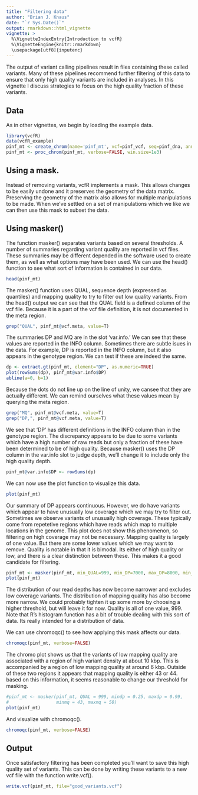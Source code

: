 ```yaml
---
title: "Filtering data"
author: "Brian J. Knaus"
date: "`r Sys.Date()`"
output: rmarkdown::html_vignette
vignette: >
  %\VignetteIndexEntry{Introduction to vcfR}
  %\VignetteEngine{knitr::rmarkdown}
  \usepackage[utf8]{inputenc}
---
```



The output of variant calling pipelines result in files containing these called variants.
Many of these pipelines recommend further filtering of this data to ensure that only high quality variants are included in analyses.
In this vignette I discuss strategies to focus on the high quality fraction of these variants.


## Data

As in other vignettes, we begin by loading the example data.

```r
library(vcfR)
data(vcfR_example)
pinf_mt <- create_chrom(name='pinf_mt', vcf=pinf_vcf, seq=pinf_dna, ann=pinf_gff, verbose=FALSE)
pinf_mt <- proc_chrom(pinf_mt, verbose=FALSE, win.size=1e3)
```


## Using a mask.


Instead of removing variants, vcfR implements a mask.
This allows changes to be easily undone and it preserves the geometry of the data matrix.
Preserving the geometry of the matrix also allows for multiple manipulations to be made.
When we've settled on a set of manipulations which we like we can then use this mask to subset the data.



## Using masker()


The function masker() separates variants based on several thresholds.
A number of summaries regarding variant quality are reported in vcf files.
These summaries may be different depended in the software used to create them, as well as what options may have been used.
We can use the head() function to see what sort of information is contained in our data.


```r
head(pinf_mt)
```


The masker() function uses QUAL, sequence depth (expressed as quantiles) and mapping quality to try to filter out low quality variants.
From the head() output we can see that the QUAL field is a defined column of the vcf file.
Because it is a part of the vcf file definition, it is not documented in the meta region.


```r
grep("QUAL", pinf_mt@vcf.meta, value=T)
```


The summaries DP and MQ are in the slot 'var.info.'
We can see that these values are reported in the INFO column.
Sometimes there are subtle isues in the data.
For example, DP is reported in the INFO column, but it also appears in the genotype region.
We can test if these are indeed the same.


```r
dp <- extract.gt(pinf_mt, element="DP", as.numeric=TRUE)
plot(rowSums(dp), pinf_mt@var.info$DP)
abline(a=0, b=1)
```


Because the dots do not line up on the line of unity, we cansee that they are actually different.
We can remind ourselves what these values mean by querying the meta region.


```r
grep("MQ", pinf_mt@vcf.meta, value=T)
grep("DP,", pinf_mt@vcf.meta, value=T)
```


We see that 'DP' has different definitions in the INFO column than in the genotype region.
The discrepancy appears to be due to some variants which have a high number of raw reads but only a fraction of these have been determined to be of high quality.
Because masker() uses the DP column in the var.info slot to judge depth, we'll change it to include only the high quality depth.


```r
pinf_mt@var.info$DP <- rowSums(dp)
```


We can now use the plot function to visualize this data.


```r
plot(pinf_mt)
```



Our summary of DP appears continuous.
However, we do have variants which appear to have unusually low coverage which we may try to filter out.
Sometimes we observe variants of unusually high coverage.
These typically come from repetetive regions which have reads which map to multiple locations in the genome.
This plot does not show this phenomenon, so filtering on high coverage may not be necessary.
Mapping quality is largely of one value.
But there are some lower values which we may want to remove.
Quality is notable in that it is bimodal.
Its either of high quality or low, and there is a clear distinction between these.
This makes it a good candidate for filtering.


```r
pinf_mt <- masker(pinf_mt, min_QUAL=999, min_DP=7000, max_DP=8000, min_MQ=43, max_MQ=46)
plot(pinf_mt)
```


The distribution of our read depths has now become narrower and excludes low coverage variants.
The distribution of mapping quality has also become more narrow.
We could probably tighten it up some more by choosing a higher threshold, but will leave it for now.
Quality is all of one value, 999.
Note that R's histogram function has a bit of trouble dealing with this sort of data.
Its really intended for a distribution of data.


We can use chromoqc() to see how applying this mask affects our data.


```r
chromoqc(pinf_mt, verbose=FALSE)
```



The chromo plot shows us that the variants of low mapping quality are associated with a region of high variant density at about 10 kbp.
This is accompanied by a region of low mapping quality at around 6 kbp.
Outside of these two regions it appears that mapping quality is either 43 or 44.
based on this information, it seems reasonable to change our threshold for masking.


```r
#pinf_mt <- masker(pinf_mt, QUAL = 999, mindp = 0.25, maxdp = 0.99,
#                  minmq = 43, maxmq = 50)
plot(pinf_mt)
```


And visualize with chromoqc().


```r
chromoqc(pinf_mt, verbose=FALSE)
```


## Output


Once satisfactory filtering has been completed you'll want to save this high quality set of variants.
This can be done by writing these variants to a new vcf file with the function write.vcf().


```r
write.vcf(pinf_mt, file="good_variants.vcf")
```





